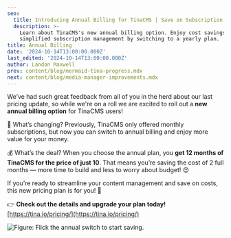 ```yaml
---
seo:
  title: Introducing Annual Billing for TinaCMS | Save on Subscription Costs
  description: >-
    Learn about TinaCMS's new annual billing option. Enjoy cost savings and
    simplified subscription management by switching to a yearly plan.
title: Annual Billing
date: '2024-10-14T13:00:00.000Z'
last_edited: '2024-10-14T13:00:00.000Z'
author: Landon Maxwell
prev: content/blog/mermaid-tina-progress.mdx
next: content/blog/media-manager-improvements.mdx
---
```


We’ve had such great feedback from all of you in the herd about our last pricing update, so while we're on a roll we are excited to roll out a **new annual billing option** for TinaCMS users!

📅 What’s changing? Previously, TinaCMS only offered monthly subscriptions, but now you can switch to annual billing and enjoy more value for your money.

💰 What’s the deal? When you choose the annual plan, you **get 12 months of TinaCMS for the price of just 10**. That means you’re saving the cost of 2 full months — more time to build and less to worry about budget! 😍

If you’re ready to streamline your content management and save on costs, this new pricing plan is for you! 🙌

👉 **Check out the details and upgrade your plan today!** [https://tina.io/pricing/](https://tina.io/pricing/)

![](/img/blog/annual-billing/annual-billing-blog.png "Figure: Flick the annual switch to start saving.")
